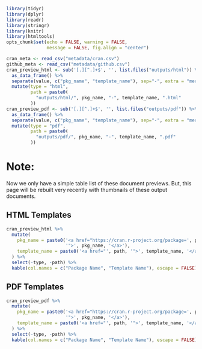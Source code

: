 ```r
library(tidyr)
library(dplyr)
library(readr)
library(stringr)
library(knitr)
library(htmltools)
opts_chunk$set(echo = FALSE, warning = FALSE, 
               message = FALSE, fig.align = "center")
```

```r
cran_meta <- read_csv("metadata/cran.csv")
github_meta <- read_csv("metadata/github.csv")
cran_preview_html <- sub('[.][^.]+$', '', list.files("outputs/html")) %>%
  as_data_frame() %>%
  separate(value, c("pkg_name", "template_name"), sep="-", extra = "merge") %>%
  mutate(type = "html",
         path = paste0(
           "outputs/html/", pkg_name, "-", template_name, ".html"
         ))
cran_preview_pdf <- sub('[.][^.]+$', '', list.files("outputs/pdf")) %>%
  as_data_frame() %>%
  separate(value, c("pkg_name", "template_name"), sep="-", extra = "merge") %>%
  mutate(type = "pdf",
         path = paste0(
           "outputs/pdf/", pkg_name, "-", template_name, ".pdf"
         ))
```

# Note: 
Now we only have a simple table list of these document previews. But, this page will be rebuilt very recently with thumbnails of these output documents. 

<div class="row">
<div class="col-sm-6">

# HTML Templates
```r
cran_preview_html %>%
  mutate(
    pkg_name = paste0('<a href="https://cran.r-project.org/package=', pkg_name, 
                      '">', pkg_name, '</a>'),
    template_name = paste0('<a href="', path, '">', template_name, '</a>')
  ) %>%
  select(-type, -path) %>%
  kable(col.names = c("Package Name", "Template Name"), escape = FALSE)
```

</div>

<div class="col-sm-6">

# PDF Templates
```r
cran_preview_pdf %>%
  mutate(
    pkg_name = paste0('<a href="https://cran.r-project.org/package=', pkg_name, 
                      '">', pkg_name, '</a>'),
    template_name = paste0('<a href="', path, '">', template_name, '</a>')
  ) %>%
  select(-type, -path) %>%
  kable(col.names = c("Package Name", "Template Name"), escape = FALSE)
```

</div>
</div>